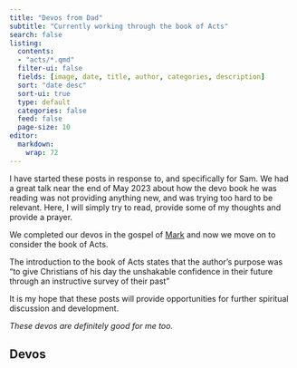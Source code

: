 ```yaml
---
title: "Devos from Dad"
subtitle: "Currently working through the book of Acts"
search: false
listing:
  contents: 
  - "acts/*.qmd"
  filter-ui: false
  fields: [image, date, title, author, categories, description]
  sort: "date desc"
  sort-ui: true
  type: default
  categories: false
  feed: false
  page-size: 10
editor: 
  markdown: 
    wrap: 72  
---
```



I have started these posts in response to, and specifically for Sam.  We had a great talk near the end of May 2023 about how the devo book he was reading was not providing anything new, and was trying too hard to be relevant.  Here, I will simply try to read, provide some of my thoughts and provide a prayer.

We completed our devos in the gospel of [Mark](mark.qmd) and now we move on to consider the book of Acts.  

The introduction to the book of Acts states that the author's purpose was "to give Christians of his day the unshakable confidence in their future through an instructive survey of their past"
\

It is my hope that these posts will provide opportunities for further spiritual discussion and development.  

_These devos are definitely good for me too._

## Devos 